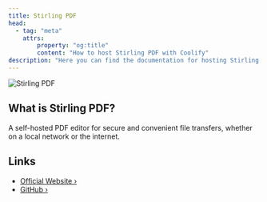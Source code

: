 ```yaml
---
title: Stirling PDF
head:
  - tag: "meta"
    attrs:
        property: "og:title"
        content: "How to host Stirling PDF with Coolify"
description: "Here you can find the documentation for hosting Stirling PDF with Coolify."
---
```



<Badge text="One-click setup." variant="note" size="large" />

![Stirling PDF](https://raw.githubusercontent.com/Stirling-Tools/Stirling-PDF/main/docs/stirling.png)

## What is Stirling PDF?

A self-hosted PDF editor for secure and convenient file transfers, whether on a local network or the internet.

## Links

- [Official Website ›](https://stirlingpdf.com)
- [GitHub ›](https://github.com/Stirling-Tools/Stirling-PDF)
